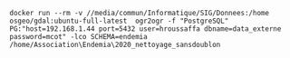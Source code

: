 ```
docker run --rm -v //media/commun/Informatique/SIG/Donnees:/home osgeo/gdal:ubuntu-full-latest  ogr2ogr -f "PostgreSQL" PG:"host=192.168.1.44 port=5432 user=hroussaffa dbname=data_externe password=mcot" -lco SCHEMA=endemia /home/Association\Endemia\2020_nettoyage_sansdoublon
```
